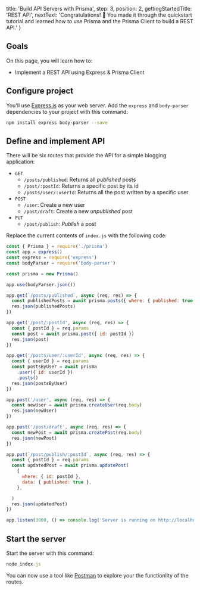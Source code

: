   title: 'Build API Servers with Prisma',
  step: 3,
  position: 2,
  gettingStartedTitle: 'REST API',
  nextText: 'Congratulations! 🚀 You made it through the quickstart tutorial and learned how to use Prisma and the Prisma Client to build a REST API.'
}

## Goals

On this page, you will learn how to:

- Implement a REST API using Express & Prisma Client

## Configure project

You'll use [Express.js](https://expressjs.com/) as your web server. Add the `express` and `body-parser` dependencies to your project with this command:

```bash
npm install express body-parser --save
```

## Define and implement API

There will be six routes that provide the API for a simple blogging application:

- `GET`
  - `/posts/published`: Returns all _published_ posts
  - `/post/:postId`: Returns a specific post by its id
  - `/posts/user/:userId`: Returns all the post written by a specific user
- `POST`
  - `/user`: Create a new user
  - `/post/draft`: Create a new _unpublished_ post
- `PUT`
  - `/post/publish`: _Publish_ a post

Replace the current contents of `index.js` with the following code:

```js lineNumbers,copy
const { Prisma } = require('./prisma')
const app = express()
const express = require('express')
const bodyParser = require('body-parser')

const prisma = new Prisma()

app.use(bodyParser.json())

app.get(`/posts/published`, async (req, res) => {
  const publishedPosts = await prisma.posts({ where: { published: true } })
  res.json(publishedPosts)
})

app.get('/post/:postId', async (req, res) => {
  const { postId } = req.params
  const post = await prisma.post({ id: postId })
  res.json(post)
})

app.get('/posts/user/:userId', async (req, res) => {
  const { userId } = req.params
  const postsByUser = await prisma
    .user({ id: userId })
    .posts()
  res.json(postsByUser)
})

app.post('/user', async (req, res) => {
  const newUser = await prisma.createUser(req.body)
  res.json(newUser)
})

app.post('/post/draft', async (req, res) => {
  const newPost = await prisma.createPost(req.body)
  res.json(newPost)
})

app.put(`/post/publish/:postId`, async (req, res) => {
  const { postId } = req.params
  const updatedPost = await prisma.updatePost(
    {
      where: { id: postId },
      data: { published: true },
    },

  )
  res.json(updatedPost)
})

app.listen(3000, () => console.log('Server is running on http://localhost:3000'))
```

## Start the server

Start the server with this command:

```js
node index.js
```

You can now use a tool like [Postman](https://www.getpostman.com/) to explore your the functionlity of the routes.
